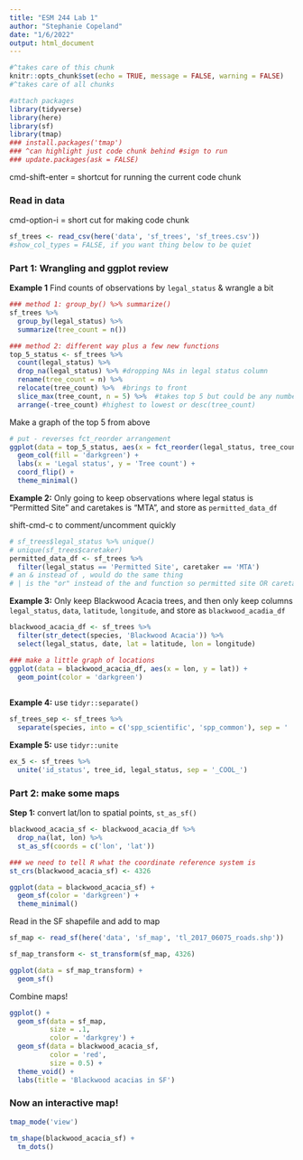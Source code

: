 ```yaml
---
title: "ESM 244 Lab 1"
author: "Stephanie Copeland"
date: "1/6/2022"
output: html_document
---
```


```r
#^takes care of this chunk
knitr::opts_chunk$set(echo = TRUE, message = FALSE, warning = FALSE)
#^takes care of all chunks

#attach packages
library(tidyverse)
library(here)
library(sf)
library(tmap)
### install.packages('tmap')
### ^can highlight just code chunk behind #sign to run
### update.packages(ask = FALSE)
```

cmd-shift-enter = shortcut for running the current code chunk

### Read in data

cmd-option-i = short cut for making code chunk

```r
sf_trees <- read_csv(here('data', 'sf_trees', 'sf_trees.csv'))
#show_col_types = FALSE, if you want thing below to be quiet
```

### Part 1: Wrangling and ggplot review

**Example 1** Find counts of observations by `legal_status` & wrangle a bit

```r
### method 1: group_by() %>% summarize()
sf_trees %>% 
  group_by(legal_status) %>% 
  summarize(tree_count = n())

### method 2: different way plus a few new functions
top_5_status <- sf_trees %>% 
  count(legal_status) %>% 
  drop_na(legal_status) %>% #dropping NAs in legal status column 
  rename(tree_count = n) %>% 
  relocate(tree_count) %>%  #brings to front
  slice_max(tree_count, n = 5) %>%  #takes top 5 but could be any number
  arrange(-tree_count) #highest to lowest or desc(tree_count)
```

Make a graph of the top 5 from above
```r
# put - reverses fct_reorder arrangement 
ggplot(data = top_5_status, aes(x = fct_reorder(legal_status, tree_count), y = tree_count)) +
  geom_col(fill = 'darkgreen') +
  labs(x = 'Legal status', y = 'Tree count') +
  coord_flip() +
  theme_minimal()
```

**Example 2:** Only going to keep observations where legal status is "Permitted Site" and caretakes is "MTA", and store as `permitted_data_df`

shift-cmd-c to comment/uncomment quickly

```r
# sf_trees$legal_status %>% unique()
# unique(sf_trees$caretaker)
permitted_data_df <- sf_trees %>% 
  filter(legal_status == 'Permitted Site', caretaker == 'MTA')
# an & instead of , would do the same thing
# | is the "or" instead of the and function so permitted site OR caretake too
```

**Example 3:** Only keep Blackwood Acacia trees, and then only keep columns `legal_status`, `data`, `latitude`, `longitude`, and store as `blackwood_acadia_df`

```r
blackwood_acacia_df <- sf_trees %>% 
  filter(str_detect(species, 'Blackwood Acacia')) %>% 
  select(legal_status, date, lat = latitude, lon = longitude)

### make a little graph of locations
ggplot(data = blackwood_acacia_df, aes(x = lon, y = lat)) +
  geom_point(color = 'darkgreen')
  
```

**Example 4:** use `tidyr::separate()`

```r
sf_trees_sep <- sf_trees %>% 
  separate(species, into = c('spp_scientific', 'spp_common'), sep = ' :: ')
```

**Example 5:** use `tidyr::unite`
```r
ex_5 <- sf_trees %>% 
  unite('id_status', tree_id, legal_status, sep = '_COOL_')
```

### Part 2: make some maps

**Step 1:** convert lat/lon to spatial points, `st_as_sf()`

```r
blackwood_acacia_sf <- blackwood_acacia_df %>% 
  drop_na(lat, lon) %>% 
  st_as_sf(coords = c('lon', 'lat'))

### we need to tell R what the coordinate reference system is 
st_crs(blackwood_acacia_sf) <- 4326

ggplot(data = blackwood_acacia_sf) +
  geom_sf(color = 'darkgreen') +
  theme_minimal()
```

Read in the SF shapefile and add to map

```r
sf_map <- read_sf(here('data', 'sf_map', 'tl_2017_06075_roads.shp'))

sf_map_transform <- st_transform(sf_map, 4326)

ggplot(data = sf_map_transform) +
  geom_sf()
```

Combine maps!
```r
ggplot() +
  geom_sf(data = sf_map,
          size = .1, 
          color = 'darkgrey') +
  geom_sf(data = blackwood_acacia_sf, 
          color = 'red', 
          size = 0.5) +
  theme_void() +
  labs(title = 'Blackwood acacias in SF')
```

### Now an interactive map!

```r
tmap_mode('view')

tm_shape(blackwood_acacia_sf) +
  tm_dots()
```

